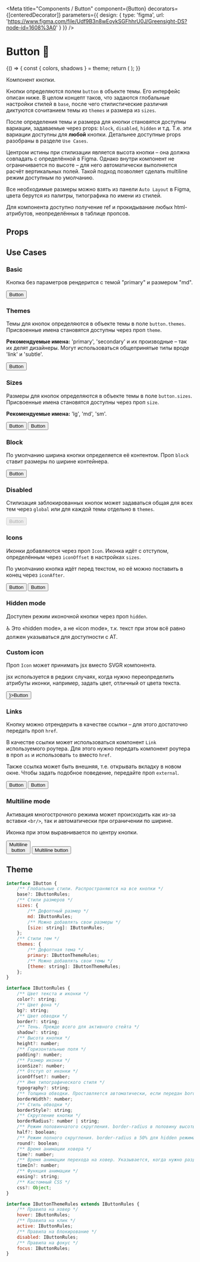 
<Meta
    title="Components / Button"
    component={Button}
    decorators={[centeredDecorator]}
    parameters={{
        design: {
            type: 'figma',
            url: 'https://www.figma.com/file/Udf9B3n8wEoykSGFhhrU0J/Greensight-DS?node-id=1608%3A0'
        }
    }}
/>

# Button 🤖

<Story name="Knobs">
    {() => {
        const { colors, shadows } = theme;
        return (
            <Button
                theme={radios('theme', ['primary', 'secondary'], 'primary')}
                size={radios('size', ['lg', 'md', 'sm'], 'md')}
                block={boolean('block', false)}
                disabled={boolean('disabled', false)}
                Icon={boolean('icon', false) && theme.placeholder}
                iconAfter={boolean('iconAfter', false)}
                hidden={boolean('hidden', false)}
                onClick={action('onClick')}
                themeObj={boolean('Use custom theme', false) ? object('themeObj', {
                    base: {
                        css: {
                            ':focus': {
                                outlineOffset: 2,
                                outlineColor: colors.brand,
                            },
                        },
                    },
                    base: {
                        round: true,
                        half: true,
                    },
                    sizes: {
                        lg: {
                            height: scale(8),
                            padding: scale(3),
                            iconSize: scale(4),
                            iconOffset: scale(1),
                            typography: 'buttonLg',
                        },
                        md: {
                            height: scale(6),
                            padding: scale(3),
                            iconSize: scale(3),
                            iconOffset: scale(1),
                            typography: 'buttonMd',
                        },
                        sm: {
                            height: scale(5),
                            padding: scale(2),
                            iconSize: scale(2),
                            iconOffset: scale(1),
                            typography: 'buttonSm',
                        },
                    },
                    themes: {
                        primary: {
                            color: colors.white,
                            bg: colors.brand,
                            hover: {
                                bg: colors.brandHover,
                            },
                            active: {
                                border: 'transparent',
                                shadow: shadows.inner,
                            },
                            disabled: {
                                bg: colors.grey70,
                                color: colors.grey40,
                            },
                        },
                        secondary: {
                            color: colors.brand,
                            border: colors.brand,
                            bg: colors.white,
                            hover: {
                                color: colors.brandHover,
                                border: colors.brandHover,
                            },
                            active: {
                                bg: colors.grey90,
                                border: 'transparent',
                                shadow: shadows.inner,
                            },
                            disabled: {
                                border: colors.grey60,
                                color: colors.grey40,
                            },
                        },
                    },
                }) : undefined}
            >
                {text('children', 'Button')}
            </Button>
        );
    }}
</Story>

Компонент кнопки.

Кнопки определяются полем `button` в объекте темы. Его интерфейс описан ниже. В целом концепт таков, что задаются глобальные настройки стилей в `base`, после чего стилистические различия диктуются сочитанием темы из `themes` и размера из `sizes`.

После определения темы и размера для кнопки становятся доступны вариации, задаваемые через props: `block`, `disabled`, `hidden` и т.д. Т.е. эти вариации доступны для **любой** кнопки. Детальнее доступные props разобраны в разделе `Use Cases`.

Центром истины при стилизации является высота кнопки – она должна совпадать с определённой в Figma. Однако внутри компонент не ограничивается по высоте – для него автоматически выполняется расчёт вертикальных полей. Такой подход позволяет сделать multiline режим доступным по умолчанию.

Все необходимые размеры можно взять из панели `Auto Layout` в Figma, цвета берутся из палитры, типографика по имени из стилей.

Для компонента доступно получение ref и прокидывание любых html-атрибутов, неопределённых в таблице пропсов.

## Props

<Props of={ButtonProps} />

## Use Cases

### Basic

Кнопка без параметров рендерится с темой "primary" и размером "md".

<Preview>
    <Story name="Basic">
        <Button>Button</Button>
    </Story>
</Preview>

### Themes

Темы для кнопок определяются в объекте темы в поле `button.themes`. Присвоенные имена становятся доступны через проп `theme`.

**Рекомендуемые имена:** 'primary', 'secondary' и их производные – так их делят дизайнеры. Могут использоваться общепринятые типы вроде 'link' и 'subtle'.

<Preview>
    <Story id="components-button--basic" />
    <Story name="Secondary theme">
        <Button theme="secondary">Button</Button>
    </Story>
</Preview>

### Sizes

Размеры для кнопок определяются в объекте темы в поле `button.sizes`. Присвоенные имена становятся доступны через проп `size`.

**Рекомендуемые имена:** 'lg', 'md', 'sm'.

<Preview>
    <Story name="Large size">
        <Button size="lg">Button</Button>
    </Story>
    <Story id="components-button--basic" />
    <Story name="Small size">
        <Button size="sm">Button</Button>
    </Story>
</Preview>

### Block

По умолчанию ширина кнопки определяется её контентом. Проп `block` ставит размеры по ширине контейнера.

<Preview>
    <Story name="Block">
        <Button block>Button</Button>
    </Story>
</Preview>

### Disabled

Стилизация заблокированных кнопок может задаваться общая для всех тем через `global` или для каждой темы отдельно в `themes`.

<Preview>
    <Story name="Disabled">
        <Button disabled>Button</Button>
    </Story>
</Preview>

### Icons

Иконки добавляются через проп `Icon`. Иконка идёт с отступом, определённым через `iconOffset` в настройках `sizes`.

По умолчанию кнопка идёт перед текстом, но её можно поставить в конец через `iconAfter`.

<Preview>
    <Story name="With icon (before)">
        <Button Icon={theme.placeholder}>Button</Button>
    </Story>
    <Story name="With icon (after)">
        <Button Icon={theme.placeholder} iconAfter>Button</Button>
    </Story>
</Preview>

### Hidden mode

Доступен режим иконочной кнопки через проп `hidden`.

♿️ Это «hidden mode», а не «icon mode», т.к. текст при этом всё равно должен указываться для доступности с AT.

<Preview>
    <Story name="Hidden mode">
        <Button Icon={theme.placeholder} hidden>Button</Button>
    </Story>
</Preview>

### Custom icon

Проп `Icon` может принимать jsx вместо SVGR компонента.

jsx используется в редких случаях, когда нужно переопределить атрибуты иконки, например, задать цвет, отличный от цвета текста.

<Preview>
    <Story name="Custom icon">
        <Button Icon={<theme.placeholder fill={theme.colors.warning} />}>Button</Button>
    </Story>
</Preview>

### Links

Кнопку можно отрендерить в качестве ссылки – для этого достаточно передать проп `href`.

В качестве ссылки может использоваться компонент `Link` используемого роутера. Для этого нужно передать компонент роутера в проп `as` и использовать `to` вместо `href`.

Также ссылка может быть внешняя, т.е. открывать вкладку в новом окне. Чтобы задать подобное поведение, передайте проп `external`.

<Preview>
    <Story name="Link">
        <Button href="http://greensight.pro">Button</Button>
    </Story>
    <Story name="External link">
        <Button href="http://greensight.pro" external>Button</Button>
    </Story>
</Preview>

### Multiline mode

Активация многострочного режима может происходить как из-за вставки `<br/>`, так и автоматически при ограничении по ширине.

Иконка при этом выравнивается по центру кнопки.

<Preview>
    <Story name="Multiline mode (br)">
        <Button>Multiline<br/>button</Button>
    </Story>
    <Story name="Multiline mode (fixed width)">
        <Button css={{width: scale(14)}}>Multiline button</Button>
    </Story>
</Preview>

## Theme

```js
interface IButton {
    /** Глобальные стили. Распространяются на все кнопки */
    base?: IButtonRules;
    /** Стили размеров */
    sizes: {
        /** Дефолтный размер */
        md: IButtonRules;
        /** Можно добавлять свои размеры */
        [size: string]: IButtonRules;
    };
    /** Стили тем */
    themes: {
        /** Дефолтная тема */
        primary: IButtonThemeRules;
        /** Можно добавлять свои темы */
        [theme: string]: IButtonThemeRules;
    };
}

interface IButtonRules {
    /** Цвет текста и иконки */
    color?: string;
    /** Цвет фона */
    bg?: string;
    /** Цвет обводки */
    border?: string;
    /** Тень. Прежде всего для активного стейта */
    shadow?: string;
    /** Высота кнопки */
    height?: number;
    /** Горизонтальные поля */
    padding?: number;
    /** Размер иконки */
    iconSize?: number;
    /** Отступ от иконки */
    iconOffset?: number;
    /** Имя типографического стиля */
    typography?: string;
    /** Толщина обводки. Проставляется автоматически, если передан border */
    borderWidth?: number;
    /** Стиль обводки */
    borderStyle?: string;
    /** Скругление кнопки */
    borderRadius?: number | string;
    /** Режим половинчатого скругления. border-radius в половину высоты */
    half?: boolean;
    /** Режим полного скругления. border-radius в 50% для hidden режима */
    round?: boolean;
    /** Время анимации ховера */
    time?: number;
    /** Время анимации перехода на ховер. Указывается, когда нужно разделить тайминги входа/выхода */
    timeIn?: number;
    /** Функция анимации */
    easing?: string;
    /** Кастомный CSS */
    css?: Object;
}

interface IButtonThemeRules extends IButtonRules {
    /** Правила на ховер */
    hover: IButtonRules;
    /** Правила на клик */
    active: IButtonRules;
    /** Правила на блокирование */
    disabled: IButtonRules;
    /** Правила на фокус */
    focus: IButtonRules;
}

```
